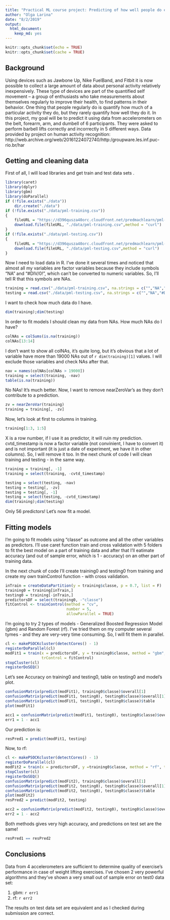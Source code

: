 ```yaml
---
title: "Practical ML course project: Predicting of how well people do exercises"
author: "Olga Larina"
date: "8/2/2019"
output: 
  html_document: 
    keep_md: yes
---
```


```r
knitr::opts_chunk$set(echo = TRUE)
knitr::opts_chunk$set(cache = TRUE)
```

## Background
Using devices such as Jawbone Up, Nike FuelBand, and Fitbit it is now possible to collect a large amount of data about personal activity relatively inexpensively. These type of devices are part of the quantified self movement – a group of enthusiasts who take measurements about themselves regularly to improve their health, to find patterns in their behavior. One thing that people regularly do is quantify how much of a particular activity they do, but they rarely quantify how well they do it. In this project, my goal will be to predict it using data from accelerometers on the belt, forearm, arm, and dumbell of 6 participants. They were asked to perform barbell lifts correctly and incorrectly in 5 different ways. Data provided by project on human activity recognition: http://web.archive.org/web/20161224072740/http:/groupware.les.inf.puc-rio.br/har

## Getting and cleaning data
First of all, I will load libraries and get train and test data sets    .
```r
library(caret)
library(dplyr)
library(gbm)
library(doParallel)
if (!file.exists("./data"))
    dir.create("./data")
if (!file.exists("./data/pml-training.csv"))
{
    fileURL = "https://d396qusza40orc.cloudfront.net/predmachlearn/pml-training.csv"
    download.file(fileURL, "./data/pml-training.csv",method = "curl")
}
if (!file.exists("./data/pml-testing.csv"))
{
    fileURL = "https://d396qusza40orc.cloudfront.net/predmachlearn/pml-testing.csv"
    download.file(fileURL, "./data/pml-testing.csv",method = "curl")
}
```
Now I need to load data in R. I've done it several times and noticed that almost all
my variables are factor variables because they include symbols "NA" and "#DIV/0!",
which can't be converted to numeric variables. So, I'll tell R that this symbols
are NAs.
```r
training = read.csv("./data/pml-training.csv", na.strings = c("","NA","#DIV/0!"))
testing = read.csv("./data/pml-testing.csv", na.strings = c("","NA","#DIV/0!"))
```
I want to check how much data do I have.
```r
dim(training);dim(testing)
```
In order to fit models I should clean my data from NAs. How much NAs do I have?
```r
colNAs = colSums(is.na(training))
colNAs[13:14]
```
I don't want to show all colNAs, it's quite long, but it's obvious that a lot of
variable have more than 19000 NAs out of `r dim(training)[1]` values. I will exclude
those variables and check NAs after that.
```r
nav = names(colNAs[colNAs > 19000])
training = select(training, -nav)
table(is.na(training))
```
No NAs! It's much better. Now, I want to remove nearZeroVar's as they don't contribute
to a prediction.
```r
zv = nearZeroVar(training)
training = training[, -zv]
```
Now, let's look at first to columns in training.
```r
training[1:3, 1:5]
```
X is a row number, if I use it as predictor, it will ruin my prediction. cvtd_timestamp
is now a factor variable (not convinient, I have to convert it) and is not important (it
is just a date of experiment, we have it in other columns). So, I will remove it too. In the next chunk of code I will clean training and testing - in the
same way.
```r
training = training[, -1]
training = select(training, -cvtd_timestamp)

testing = select(testing, -nav)
testing = testing[, -zv]
testing = testing[, -1]
testing = select(testing, -cvtd_timestamp)
dim(training);dim(testing)
```
Only 56 predictors! Let's now fit a model.

## Fitting models
I'm going to fit models using "classe" as outcome and all the other variables as
predictors. I'll use caret function train and cross validation with 5 folders to fit
the best model on a part of training data and after that I'll eatimate accuracy
(and out of sample error, which is 1 - accuracy) on an other part of training data.

In the next chunk of code I'll create training0 and testing0 from training and create
my own trainControl function - with cross validation.
```r
inTrain = createDataPartition(y = training$classe, p = 0.7, list = F)
training0 = training[inTrain,]
testing0 = training[-inTrain,]
predictorsDF = select(training0, -"classe")
fitControl <- trainControl(method = "cv",
                           number = 5,
                           allowParallel = TRUE)
```
I'm going to try 2 types of models - Generalized Boosted Regression Model (gbm) and
Random Forest (rf). I've tried them on my computer several tymes - and they are
very-very time consuming. So, I will fit them in parallel.
```r
cl <- makePSOCKcluster(detectCores() - 1)
registerDoParallel(cl)
modFit1 = train(x = predictorsDF, y = training0$classe, method = "gbm", verbose = F,
                trControl = fitControl)
stopCluster(cl)
registerDoSEQ()
```
Let's see Accuracy on training0 and testing0, table on testing0 and model's plot.
```r
confusionMatrix(predict(modFit1), training0$classe)$overall[1]
confusionMatrix(predict(modFit1, testing0), testing0$classe)$overall[1]
confusionMatrix(predict(modFit1, testing0), testing0$classe)$table
plot(modFit1)
```
```r
acc1 = confusionMatrix(predict(modFit1, testing0), testing0$classe)$overall[1]
err1 = 1 - acc1
```
Our prediction is:
```r
resPred1 = predict(modFit1, testing)
```
Now, to rf:
```r
cl <- makePSOCKcluster(detectCores() - 1)
registerDoParallel(cl)
modFit2 = train(x = predictorsDF, y =training0$classe, method = "rf", trControl = fitControl)
stopCluster(cl)
registerDoSEQ()
confusionMatrix(predict(modFit2), training0$classe)$overall[1]
confusionMatrix(predict(modFit2, testing0), testing0$classe)$overall[1]
confusionMatrix(predict(modFit2, testing0), testing0$classe)$table
plot(modFit2)
resPred2 = predict(modFit2, testing)
```
```r
acc2 = confusionMatrix(predict(modFit2, testing0), testing0$classe)$overall[1]
err2 = 1 - acc2
```
Both methods gives very high accuracy, and predictions on test set are the same!
```r
resPred1 == resPred2
```

## Conclusions
Data from 4 accelerometers are sufficient to determine quality of exercise's performance
in case of weight lifting exercises. I've chosen 2 very powerful algorithms and they've
shown a very small out of sample error on test0 data set:

1. gbm: `r err1`
2. rf: `r err2`

The results on test data set are equivalent and as I checked during submission are correct.